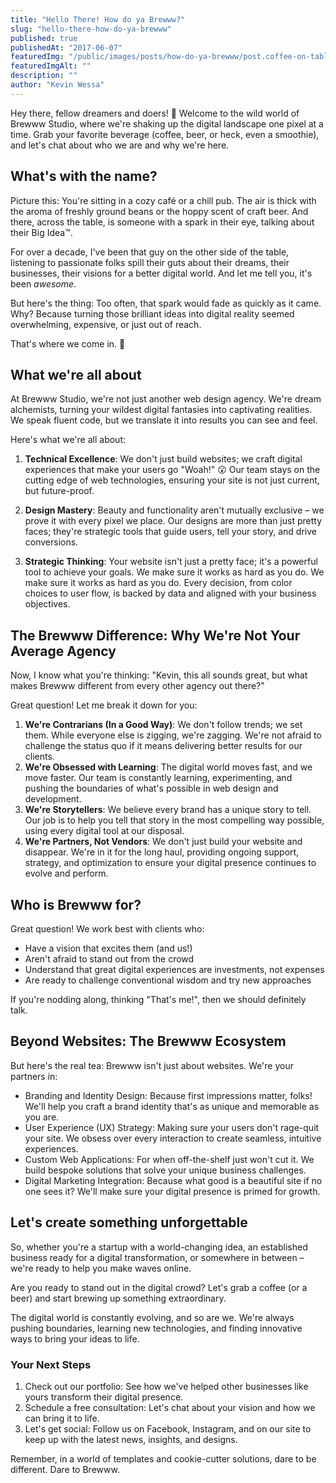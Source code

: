 ```yaml
---
title: "Hello There! How do ya Brewww?"
slug: "hello-there-how-do-ya-brewww"
published: true
publishedAt: "2017-06-07"
featuredImg: "/public/images/posts/how-do-ya-brewww/post.coffee-on-table.jpeg"
featuredImgAlt: ""
description: ""
author: "Kevin Wessa"
---
```


Hey there, fellow dreamers and doers! 👋 Welcome to the wild world of Brewww Studio, where we're shaking up the digital landscape one pixel at a time. Grab your favorite beverage (coffee, beer, or heck, even a smoothie), and let's chat about who we are and why we're here.

## What's with the name?

Picture this: You're sitting in a cozy café or a chill pub. The air is thick with the aroma of freshly ground beans or the hoppy scent of craft beer. And there, across the table, is someone with a spark in their eye, talking about their Big Idea™.

For over a decade, I've been that guy on the other side of the table, listening to passionate folks spill their guts about their dreams, their businesses, their visions for a better digital world. And let me tell you, it's been _awesome_.

But here's the thing: Too often, that spark would fade as quickly as it came. Why? Because turning those brilliant ideas into digital reality seemed overwhelming, expensive, or just out of reach.

That's where we come in. 💪

## What we're all about

At Brewww Studio, we're not just another web design agency. We're dream alchemists, turning your wildest digital fantasies into captivating realities. We speak fluent code, but we translate it into results you can see and feel.

Here's what we're all about:

1. **Technical Excellence**: We don't just build websites; we craft digital experiences that make your users go "Woah!" 😮 Our team stays on the cutting edge of web technologies, ensuring your site is not just current, but future-proof.

2. **Design Mastery**: Beauty and functionality aren't mutually exclusive – we prove it with every pixel we place. Our designs are more than just pretty faces; they're strategic tools that guide users, tell your story, and drive conversions.

3. **Strategic Thinking**: Your website isn't just a pretty face; it's a powerful tool to achieve your goals. We make sure it works as hard as you do. We make sure it works as hard as you do. Every decision, from color choices to user flow, is backed by data and aligned with your business objectives.

## The Brewww Difference: Why We're Not Your Average Agency

Now, I know what you're thinking: "Kevin, this all sounds great, but what makes Brewww different from every other agency out there?"

Great question! Let me break it down for you:

1. **We're Contrarians (In a Good Way)**: We don't follow trends; we set them. While everyone else is zigging, we're zagging. We're not afraid to challenge the status quo if it means delivering better results for our clients.
2. **We're Obsessed with Learning**: The digital world moves fast, and we move faster. Our team is constantly learning, experimenting, and pushing the boundaries of what's possible in web design and development.
3. **We're Storytellers**: We believe every brand has a unique story to tell. Our job is to help you tell that story in the most compelling way possible, using every digital tool at our disposal.
4. **We're Partners, Not Vendors**: We don't just build your website and disappear. We're in it for the long haul, providing ongoing support, strategy, and optimization to ensure your digital presence continues to evolve and perform.

## Who is Brewww for?

Great question! We work best with clients who:

- Have a vision that excites them (and us!)
- Aren't afraid to stand out from the crowd
- Understand that great digital experiences are investments, not expenses
- Are ready to challenge conventional wisdom and try new approaches

If you're nodding along, thinking "That's me!", then we should definitely talk.

## Beyond Websites: The Brewww Ecosystem

But here's the real tea: Brewww isn't just about websites. We're your partners in:

- Branding and Identity Design: Because first impressions matter, folks! We'll help you craft a brand identity that's as unique and memorable as you are.
- User Experience (UX) Strategy: Making sure your users don't rage-quit your site. We obsess over every interaction to create seamless, intuitive experiences.
- Custom Web Applications: For when off-the-shelf just won't cut it. We build bespoke solutions that solve your unique business challenges.
- Digital Marketing Integration: Because what good is a beautiful site if no one sees it? We'll make sure your digital presence is primed for growth.

## Let's create something unforgettable

So, whether you're a startup with a world-changing idea, an established business ready for a digital transformation, or somewhere in between – we're ready to help you make waves online.

Are you ready to stand out in the digital crowd? Let's grab a coffee (or a beer) and start brewing up something extraordinary.

The digital world is constantly evolving, and so are we. We're always pushing boundaries, learning new technologies, and finding innovative ways to bring your ideas to life.

### Your Next Steps

1. Check out our portfolio: See how we've helped other businesses like yours transform their digital presence.
2. Schedule a free consultation: Let's chat about your vision and how we can bring it to life.
3. Let's get social: Follow us on Facebook, Instagram, and on our site to keep up with the latest news, insights, and designs.

Remember, in a world of templates and cookie-cutter solutions, dare to be different. Dare to Brewww.
